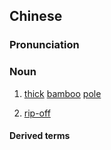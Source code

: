 {{also|竹杠}}
==Chinese==
{{zh-forms|s=竹杠}}

===Pronunciation===
{{zh-pron
|m=zhúgàng
|c=zuk1 gong3
|cat=n
}}

===Noun===
{{zh-noun}}

# [[thick]] [[bamboo]] [[pole]]
# {{lb|zh|figurative}} [[rip-off]]

====Derived terms====
{{zh-der|敲竹槓}}